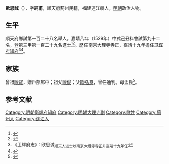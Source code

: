 {{明清人物信息框
| 姓名 = 歐思誠
| 原名 =
| 圖片名稱= 
| 圖片大小 =
| 圖片說明 = 
| 最高職務 =
| 國家 = 大明 
| 爵位 =
| 籍貫 = 福建連江縣<br>順天府薊州民籍
| 族裔 = 
| 字號 = 字純甫
| 諡號 =
| 出生日期 = 生年不詳
| 出生地點 = <!---福建連江縣--->
| 逝世日期 = 卒年不詳 
| 逝世地點 =
| 墓葬 =
| 配偶 = 
| 親屬 = 
| 出身 =
* 嘉靖八年己丑科同進士出身
| 經歷 =
| 著作 =  
}}
'''歐思誠'''（{{bd|？||？|catIdx=}}），字'''純甫'''，順天府薊州民籍，福建連江縣人，[[明朝|明朝]]政治人物。

== 生平 ==
順天府鄉試第一百二十八名舉人。嘉靖八年（1529年）中式己丑科會試第九十二名，登第三甲第一百二十九名進士<ref>{{Cite book|title=《皇明贡举考》卷五|last=（明）[[张朝瑞|张朝瑞]]|first=|publisher=《续修四库全书》史部第828册|year=|isbn=|location=|pages=}}</ref><ref>{{Cite book|title=贡举志五种 上|last=鲁小俊，江俊伟著|first=|publisher=武汉：武汉大学出版社|year=2009|isbn=978-7-307-07043-1|location=|pages=}}</ref>。歷任南京大理寺寺正，嘉靖十九年擔任[[卫辉府|卫辉府]][[知府|知府]]<ref>《卫辉府志》：欧思诚<sub>顺天人进士以南京大理寺寺正升嘉靖十九年任</sub></ref><ref>{{cite news|title=《连江县志》 第一节　历代进士表|url=http://www.fzdqw.com/showtext.asp?ToBook=1113&index=2442|accessdate=2013-09-02|newspaper=福州地情網|deadurl=yes|archiveurl=https://archive.is/20130903013436/http://www.fzdqw.com/showtext.asp?ToBook=1113&index=2442|archivedate=2013-09-03}}</ref>。

== 家族 ==
曾祖[[歐寶|歐寶]]，贈戶部郎中；祖父[[歐俊|歐俊]]；父[[歐弘惪|歐弘惪]]，曾任通判。母孟氏<ref>{{Cite book|title=天一阁藏明代科举录选刊 登科录 点校本|last=龚延明主编|first=|publisher=宁波出版社|year=2016|isbn=978-7-5526-2320-8|location=宁波|pages=|quote=《天一閣藏明代科舉錄選刊.登科錄》之《嘉靖八年己丑科進士登科錄》}}</ref>。

==参考文献==
{{reflist}}

{{start box}}
{{s-off}}
{{s-before|[[劉璽|劉璽]]<br>}}
{{s-title|明朝卫辉府知府|1540年-1541年}}
{{s-after|[[陳澍_(嘉靖進士)|陳澍]]<br>}}
{{end box}}

{{嘉靖八年己丑科殿試金榜}}
{{DEFAULTSORT:Ou歐}}
[[Category:明朝衛輝府知府|Category:明朝衛輝府知府]]
[[Category:明朝大理寺副|Category:明朝大理寺副]]
[[Category:歐姓|Category:歐姓]]
[[Category:薊州人|Category:薊州人]]
[[Category:连江人|Category:连江人]]